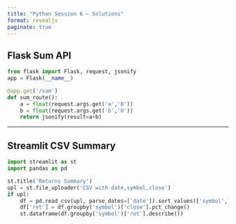 ```yaml
---
title: "Python Session 6 — Solutions"
format: revealjs
paginate: true
---
```


## Flask Sum API

```python
from flask import Flask, request, jsonify
app = Flask(__name__)

@app.get('/sum')
def sum_route():
    a = float(request.args.get('a','0'))
    b = float(request.args.get('b','0'))
    return jsonify(result=a+b)
```

---

## Streamlit CSV Summary

```python
import streamlit as st
import pandas as pd

st.title('Returns Summary')
upl = st.file_uploader('CSV with date,symbol,close')
if upl:
    df = pd.read_csv(upl, parse_dates=['date']).sort_values(['symbol','date'])
    df['ret'] = df.groupby('symbol')['close'].pct_change()
    st.dataframe(df.groupby('symbol')['ret'].describe())
```
